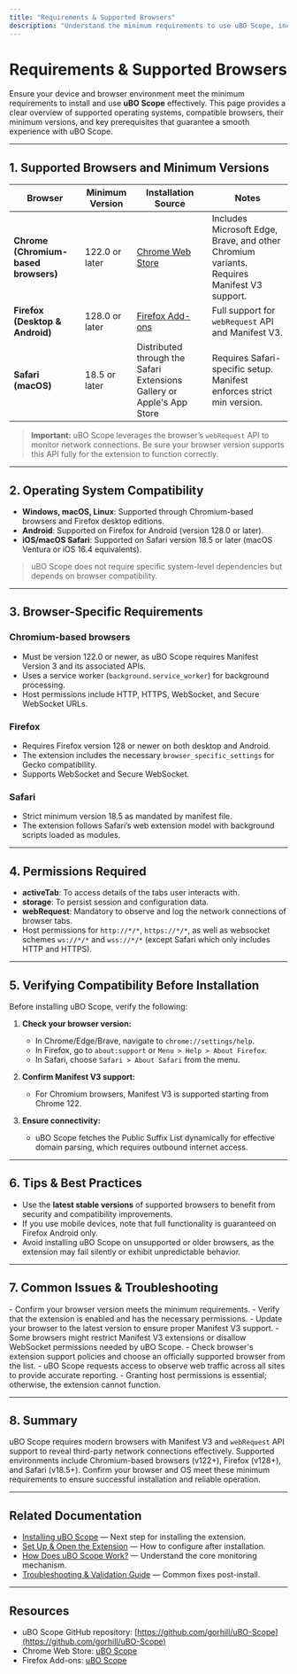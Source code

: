 ```yaml
---
title: "Requirements & Supported Browsers"
description: "Understand the minimum requirements to use uBO Scope, including supported operating systems and web browsers. Learn which browser versions are compatible, and verify your device is ready before installation."
---
```


# Requirements & Supported Browsers

Ensure your device and browser environment meet the minimum requirements to install and use **uBO Scope** effectively. This page provides a clear overview of supported operating systems, compatible browsers, their minimum versions, and key prerequisites that guarantee a smooth experience with uBO Scope.

---

## 1. Supported Browsers and Minimum Versions

| Browser  | Minimum Version | Installation Source | Notes |
| -------- | --------------- | ------------------- | ----- |
| **Chrome (Chromium-based browsers)** | 122.0 or later   | [Chrome Web Store](https://chromewebstore.google.com/detail/ubo-scope/bbdpgcaljkaaigfcomhidmneffjjjfgp) | Includes Microsoft Edge, Brave, and other Chromium variants. Requires Manifest V3 support. |
| **Firefox (Desktop & Android)**      | 128.0 or later   | [Firefox Add-ons](https://addons.mozilla.org/firefox/addon/ubo-scope/) | Full support for `webRequest` API and Manifest V3. |
| **Safari (macOS)**                   | 18.5 or later    | Distributed through the Safari Extensions Gallery or Apple's App Store | Requires Safari-specific setup. Manifest enforces strict min version. |


> **Important:** uBO Scope leverages the browser’s `webRequest` API to monitor network connections. Be sure your browser version supports this API fully for the extension to function correctly.

---

## 2. Operating System Compatibility

- **Windows, macOS, Linux**: Supported through Chromium-based browsers and Firefox desktop editions.
- **Android**: Supported on Firefox for Android (version 128.0 or later).
- **iOS/macOS Safari**: Supported on Safari version 18.5 or later (macOS Ventura or iOS 16.4 equivalents).


> uBO Scope does not require specific system-level dependencies but depends on browser compatibility.

---

## 3. Browser-Specific Requirements

### Chromium-based browsers

- Must be version 122.0 or newer, as uBO Scope requires Manifest Version 3 and its associated APIs.
- Uses a service worker (`background.service_worker`) for background processing.
- Host permissions include HTTP, HTTPS, WebSocket, and Secure WebSocket URLs.

### Firefox

- Requires Firefox version 128 or newer on both desktop and Android.
- The extension includes the necessary `browser_specific_settings` for Gecko compatibility.
- Supports WebSocket and Secure WebSocket.

### Safari

- Strict minimum version 18.5 as mandated by manifest file.
- The extension follows Safari’s web extension model with background scripts loaded as modules.

---

## 4. Permissions Required

- **activeTab**: To access details of the tabs user interacts with.
- **storage**: To persist session and configuration data.
- **webRequest**: Mandatory to observe and log the network connections of browser tabs.
- Host permissions for `http://*/*`, `https://*/*`, as well as websocket schemes `ws://*/*` and `wss://*/*` (except Safari which only includes HTTP and HTTPS).

---

## 5. Verifying Compatibility Before Installation

Before installing uBO Scope, verify the following:

1. **Check your browser version:**

   - In Chrome/Edge/Brave, navigate to `chrome://settings/help`.
   - In Firefox, go to `about:support` or `Menu > Help > About Firefox`.
   - In Safari, choose `Safari > About Safari` from the menu.

2. **Confirm Manifest V3 support:**

   - For Chromium browsers, Manifest V3 is supported starting from Chrome 122.

3. **Ensure connectivity:**

   - uBO Scope fetches the Public Suffix List dynamically for effective domain parsing, which requires outbound internet access.

---

## 6. Tips & Best Practices

- Use the **latest stable versions** of supported browsers to benefit from security and compatibility improvements.
- If you use mobile devices, note that full functionality is guaranteed on Firefox Android only.
- Avoid installing uBO Scope on unsupported or older browsers, as the extension may fail silently or exhibit unpredictable behavior.

---

## 7. Common Issues & Troubleshooting

<AccordionGroup title="Troubleshooting Browser Compatibility Issues">
<Accordion title="uBO Scope is not showing expected network data after installation">
- Confirm your browser version meets the minimum requirements.
- Verify that the extension is enabled and has the necessary permissions.
- Update your browser to the latest version to ensure proper Manifest V3 support.
</Accordion>

<Accordion title="Unable to install on certain browsers">
- Some browsers might restrict Manifest V3 extensions or disallow WebSocket permissions needed by uBO Scope.
- Check browser's extension support policies and choose an officially supported browser from the list.
</Accordion>

<Accordion title="Permission requests during installation">
- uBO Scope requests access to observe web traffic across all sites to provide accurate reporting.
- Granting host permissions is essential; otherwise, the extension cannot function.
</Accordion>
</AccordionGroup>

---

## 8. Summary

uBO Scope requires modern browsers with Manifest V3 and `webRequest` API support to reveal third-party network connections effectively. Supported environments include Chromium-based browsers (v122+), Firefox (v128+), and Safari (v18.5+). Confirm your browser and OS meet these minimum requirements to ensure successful installation and reliable operation.

---

## Related Documentation

- [Installing uBO Scope](/getting-started/installation-essentials/installation-instructions) — Next step for installing the extension.
- [Set Up & Open the Extension](/getting-started/configuration-first-use/initial-setup-and-access) — How to configure after installation.
- [How Does uBO Scope Work?](/overview/core-concepts-architecture/how-ubo-scope-works) — Understand the core monitoring mechanism.
- [Troubleshooting & Validation Guide](/getting-started/configuration-first-use/quick-troubleshooting) — Common fixes post-install.

---

## Resources

- uBO Scope GitHub repository: [https://github.com/gorhill/uBO-Scope](https://github.com/gorhill/uBO-Scope)
- Chrome Web Store: [uBO Scope](https://chromewebstore.google.com/detail/ubo-scope/bbdpgcaljkaaigfcomhidmneffjjjfgp)
- Firefox Add-ons: [uBO Scope](https://addons.mozilla.org/firefox/addon/ubo-scope/)
